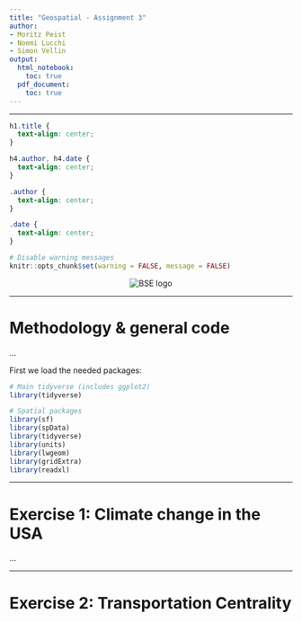 ```yaml
---
title: "Geospatial - Assignment 3"
author: 
- Moritz Peist
- Noemi Lucchi
- Simon Vellin
output:
  html_notebook:
    toc: true
  pdf_document:
    toc: true
---
```


<hr>

```css
h1.title {
  text-align: center;
}

h4.author, h4.date {
  text-align: center;
}

.author {
  text-align: center;
}

.date {
  text-align: center;
}
```

```r
# Disable warning messages
knitr::opts_chunk$set(warning = FALSE, message = FALSE)
```

<div style="text-align: center;">
  <img src="../Barcelona_School_of_Economics_logo.svg" alt="BSE logo">
</div>

<hr>

# Methodology & general code

...

First we load the needed packages:

```r
# Main tidyverse (includes ggplot2)
library(tidyverse)

# Spatial packages
library(sf)
library(spData)
library(tidyverse)
library(units)
library(lwgeom)
library(gridExtra)
library(readxl)
```

<hr>

# Exercise 1: Climate change in the USA

...

<hr>

# Exercise 2: Transportation Centrality

